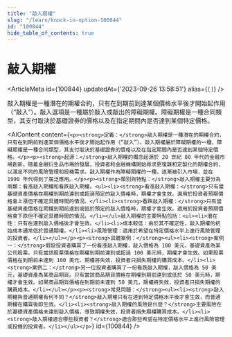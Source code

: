 ```yaml
---
title: "敲入期權"
slug: "/learn/knock-in-option-100844"
id: "100844"
hide_table_of_contents: true
---
```



# 敲入期權

<ArticleMeta id={100844} updatedAt={'2023-09-26 13:58:51'} alias={`[]`} />
<div className='border-solid border-b border-t-0 my-4 border-[var(--ifm-color-gray-300)]' />

敲入期權是一種潛在的期權合約，只有在到期前到達某個價格水平後才開始起作用（“敲入”）。敲入選項是一種屬於敲入或敲出的障礙期權。障礙期權是一種合同類型，其支付取決於基礎證券的價格以及在指定期間內是否達到某個特定價格。

<AIContent content={`<p><strong>定義：</strong>敲入期權是一種潛在的期權合約，只有在到期前到達某個價格水平後才開始起作用（“敲入”）。敲入期權屬於障礙期權的一種，障礙期權是一種合同類型，其支付取決於基礎證券的價格以及在指定期間內是否達到某個特定價格。</p><p><strong>起源：</strong>敲入期權的概念起源於 20 世紀 80 年代的金融市場創新。隨着金融衍生品市場的發展，投資者和金融機構開始尋求更復雜和定製化的期權合約，以滿足不同的風險管理和投機需求。敲入期權作為障礙期權的一種，逐漸被引入市場，並在 1990 年代得到了廣泛應用。</p><p><strong>類別與特點：</strong>敲入期權主要分為兩類：看漲敲入期權和看跌敲入期權。<ul><li><strong>看漲敲入期權：</strong>只有當基礎資產價格在期權到期前達到或超過預定的敲入價格時，期權才會生效。適用於投資者預期價格會上漲但不確定具體時間的情況。</li><li><strong>看跌敲入期權：</strong>只有當基礎資產價格在期權到期前達到或低於預定的敲入價格時，期權才會生效。適用於投資者預期價格會下跌但不確定具體時間的情況。</li></ul>敲入期權的主要特點包括：<ul><li>潛在性：只有在達到敲入價格後才會生效。</li><li>成本較低：由於其不確定性，敲入期權的初始成本通常低於普通期權。</li><li>風險管理：適用於希望在特定價格水平上進行風險管理的投資者。</li></ul></p><p><strong>具體案例：</strong><ul><li><strong>案例一：</strong>假設投資者購買了一份看漲敲入期權，敲入價格為 100 美元，基礎資產為某公司股票。只有當該股票價格在期權到期前達到或超過 100 美元時，期權才會生效。如果股票價格在到期前未達到 100 美元，期權將失效，投資者只損失期權的購買成本。</li><li><strong>案例二：</strong>另一位投資者購買了一份看跌敲入期權，敲入價格為 50 美元，基礎資產為某商品期貨。只有當該商品期貨價格在期權到期前達到或低於 50 美元時，期權才會生效。如果商品期貨價格在到期前未達到 50 美元，期權將失效，投資者只損失期權的購買成本。</li></ul></p><p><strong>常見問題：</strong><ul><li><strong>敲入期權與普通期權有何不同？</strong>敲入期權只有在達到特定價格水平後才會生效，而普通期權在購買後即生效。</li><li><strong>敲入期權的風險是什麼？</strong>主要風險在於基礎資產價格未達到敲入價格，導致期權失效，投資者損失期權購買成本。</li><li><strong>敲入期權適合哪些投資者？</strong>適合那些希望在特定價格水平上進行風險管理或投機的投資者。</li></ul></p>`} id={100844} />
